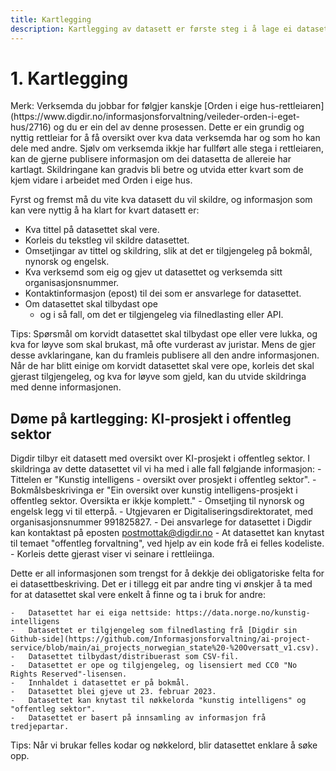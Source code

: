 ```yaml
---
title: Kartlegging
description: Kartlegging av datasett er første steg i å lage ei datasettbeskriving.
---
```


# 1. Kartlegging

<Alert size='sm'>
    Merk: Verksemda du jobbar for følgjer kanskje [Orden i eige
    hus-rettleiaren](https://www.digdir.no/informasjonsforvaltning/veileder-orden-i-eget-hus/2716) og du er ein del av
    denne prosessen. Dette er ein grundig og nyttig rettleiar for å få oversikt over kva data verksemda har og som ho
    kan dele med andre. Sjølv om verksemda ikkje har fullført alle stega i rettleiaren, kan de gjerne publisere
    informasjon om dei datasetta de allereie har kartlagt. Skildringane kan gradvis bli betre og utvida etter kvart som
    de kjem vidare i arbeidet med Orden i eige hus.
</Alert>

Fyrst og fremst må du vite kva datasett du vil skildre, og informasjon som kan vere nyttig å ha klart for kvart datasett er:

-   Kva tittel på datasettet skal vere.
-   Korleis du tekstleg vil skildre datasettet.
-   Omsetjingar av tittel og skildring, slik at det er tilgjengeleg på bokmål, nynorsk og engelsk.
-   Kva verksemd som eig og gjev ut datasettet og verksemda sitt organisasjonsnummer.
-   Kontaktinformasjon (epost) til dei som er ansvarlege for datasettet.
-   Om datasettet skal tilbydast ope
    -   og i så fall, om det er tilgjengeleg via filnedlasting eller API.

<Alert size='sm'>
    Tips: Spørsmål om korvidt datasettet skal tilbydast ope eller vere lukka, og kva for løyve som skal brukast, må ofte
    vurderast av juristar. Mens de gjer desse avklaringane, kan du framleis publisere all den andre informasjonen. Når
    de har blitt einige om korvidt datasettet skal vere ope, korleis det skal gjerast tilgjengeleg, og kva for løyve som
    gjeld, kan du utvide skildringa med denne informasjonen.
</Alert>

## Døme på kartlegging: KI-prosjekt i offentleg sektor

Digdir tilbyr eit datasett med oversikt over KI-prosjekt i offentleg sektor. I skildringa av dette datasettet vil vi ha med i alle fall følgjande informasjon: - Tittelen er "Kunstig intelligens - oversikt over prosjekt i offentleg sektor". - Bokmålsbeskrivinga er "Ein oversikt over kunstig intelligens-prosjekt i offentleg sektor. Oversikta er ikkje komplett." - Omsetjing til nynorsk og engelsk legg vi til etterpå. - Utgjevaren er Digitaliseringsdirektoratet, med organisasjonsnummer 991825827. - Dei ansvarlege for datasettet i Digdir kan kontaktast på eposten postmottak@digdir.no - At datasettet kan knytast til temaet "offentleg forvaltning", ved hjelp av ein kode frå ei felles kodeliste. - Korleis dette gjerast viser vi seinare i rettleiinga.

Dette er all informasjonen som trengst for å dekkje dei obligatoriske felta for ei datasettbeskriving. Det er i tillegg eit par andre ting vi ønskjer å ta med for at datasettet skal vere enkelt å finne og ta i bruk for andre:

    -   Datasettet har ei eiga nettside: https://data.norge.no/kunstig-intelligens
    -   Datasettet er tilgjengeleg som filnedlasting frå [Digdir sin Github-side](https://github.com/Informasjonsforvaltning/ai-project-service/blob/main/ai_projects_norwegian_state%20-%20Oversatt_v1.csv).
    -   Datasettet tilbydast/distribuerast som CSV-fil.
    -   Datasettet er ope og tilgjengeleg, og lisensiert med CC0 "No Rights Reserved"-lisensen.
    -   Innhaldet i datasettet er på bokmål.
    -   Datasettet blei gjeve ut 23. februar 2023.
    -   Datasettet kan knytast til nøkkelorda "kunstig intelligens" og "offentleg sektor".
    -   Datasettet er basert på innsamling av informasjon frå tredjepartar.

<Alert size='sm'>Tips: Når vi brukar felles kodar og nøkkelord, blir datasettet enklare å søke opp.</Alert>

